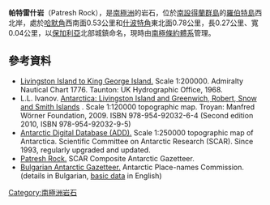 {{coord|62|20|41|S|59|39|39|W|display=title}}

'''帕特雷什岩'''（Patresh Rock），是[[南極洲|南極洲]]的岩石，位於[[南設得蘭群島|南設得蘭群島]]的[[羅伯特島|羅伯特島]]西北岸，處於[[哈默角|哈默角]]西南面0.53公里和[[什波特角|什波特角]]東北面0.78公里，長0.27公里、寬0.04公里，以[[保加利亞|保加利亞]]北部城鎮命名，現時由[[南極條約體系|南極條約體系]]管理。

==參考資料==

* [https://web.archive.org/web/20140204003557/http://www.nauticalcharts.biz/page,shop.product_details/flypage,flypage.tpl/product_id,4229/category_id,226/option,com_virtuemart/Itemid,55.html Livingston Island to King George Island.]  Scale 1:200000.  Admiralty Nautical Chart 1776.  Taunton: UK Hydrographic Office, 1968.
* L.L. Ivanov. [http://apcbg.org/image023.jpg Antarctica: Livingston Island and Greenwich, Robert, Snow and Smith Islands] {{Wayback|url=http://apcbg.org/image023.jpg |date=20080424075823 }}. Scale 1:120000 topographic map. Troyan: Manfred Wörner Foundation, 2009. ISBN 978-954-92032-6-4 (Second edition 2010, ISBN 978-954-92032-9-5)
* [http://www.add.scar.org Antarctic Digital Database (ADD).] {{Wayback|url=http://www.add.scar.org/ |date=20170305000653 }} Scale 1:250000 topographic map of Antarctica. Scientific Committee on Antarctic Research (SCAR). Since 1993, regularly upgraded and updated.
* [https://data.aad.gov.au/aadc/gaz/scar/display_name.cfm?gaz_id=137682 Patresh Rock.] {{Wayback|url=https://data.aad.gov.au/aadc/gaz/scar/display_name.cfm?gaz_id=137682 |date=20170922100521 }} SCAR Composite Antarctic Gazetteer.
* [http://apcbg.org/gazet-bg.doc Bulgarian Antarctic Gazetteer.] {{Wayback|url=http://apcbg.org/gazet-bg.doc |date=20160206203828 }} Antarctic Place-names Commission. (details in Bulgarian, [http://apcbg.org/gazet.htm basic data] {{Wayback|url=http://apcbg.org/gazet.htm |date=20160304071225 }} in English)

{{南设得兰群岛}}

{{Antarctica-geo-stub}}

[[Category:南極洲岩石|Category:南極洲岩石]]